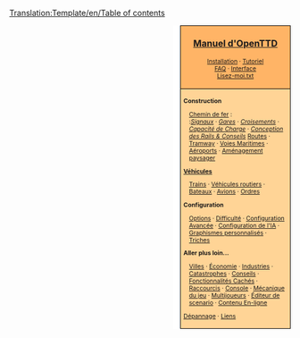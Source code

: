 <noinclude>[[Translation:Template/en/Table of contents]]</noinclude><noinclude></noinclude>
<div style="float:right; padding-left:12px; background:#ffffff;">
<div style="border:1px solid #000000; background:#ffb466; padding:5px; -moz-border-radius-topleft:5px; -moz-border-radius-topright:5px; font-size: 12pt;">
<center><strong><font size="3">[[fr/Manual/Main Page|Manuel d'OpenTTD]]</font></strong></center>
<div style="font-size: 8pt; text-align: center;">
[[fr/Manual/Installation|Installation]] &middot; 
[[fr/Manual/Tutorial/Tutoriel|Tutoriel]]<br />
[[fr/Archive/Community/FAQ|FAQ]] &middot; 
[[fr/Manual/Interface|Interface]]<br />
[[fr/Lisez-moi.txt|Lisez-moi.txt]]
</div>
</div>
<div style="border:1px solid black; border-top-width: 0px; background:#ffd496; padding:5px; -moz-border-radius-bottomleft:5px; -moz-border-radius-bottomright:8px; font-size: 8pt;">

<div style="width: 186px">
'''Construction'''
<div style="margin-left:10px;">
[[fr/Manual/Construction Ferroviaire|Chemin de fer]] : <br />
:''[[fr/Manual/Signaux|Signaux]]'' &middot; ''[[fr/Manual/Gares ferroviaires|Gares]]'' &middot; ''[[fr/Community/Junctionary/Main Page|Croisements]]'' &middot; ''[[fr/Community/Capacité Ferroviaire|Capacité de Charge]]'' &middot; ''[[fr/Community/Conception Ferroviaire|Conception des Rails & Conseils]]''
[[fr/Manual/Construction Routière|Routes]] &middot; [[fr/Manual/Tramways|Tramway]] &middot; [[fr/Manual/Construction Maritime|Voies Maritimes]] &middot; [[fr/Manual/Construction Aéroportuaire|Aéroports]] &middot; [[fr/Manual/Aménagement Paysager|Aménagement paysager]]
</div>
</div>

<div style="width: 186px">
'''[[fr/Manual/Véhicules|Véhicules]]'''
<div style="margin-left:10px;">
[[fr/Manual/Trains|Trains]] &middot; [[fr/Manual/Véhicules Routiers|Véhicules routiers]] &middot; [[fr/Manual/Bateaux|Bateaux]] &middot;
[[fr/Manual/Avions|Avions]] &middot; [[fr/Manual/Ordres|Ordres]]
</div>
</div>

<div style="width: 186px">
'''Configuration'''
<div style="margin-left:10px;">
[[fr/Manual/Fenêtre des options du jeu|Options]] &middot; [[fr/Archive/Manual/Settings/Difficulté|Difficulté]] &middot; [[fr/Archive/Manual/Settings/Options avancées|Configuration Avancée]] &middot; [[fr/Manual/Configuration IA|Configuration de l'IA]] &middot;
[[fr/Manual/NewGRF|Graphismes personnalisés]] &middot; [[fr/Manual/Triche|Triches]]
</div>
</div>

<div style="width: 186px">
'''Aller plus loin...'''
<br />
<div style="margin-left:10px;">
[[fr/Manual/Ville|Villes]] &middot; 
[[fr/Manual/Économie|Économie]] &middot; 
[[fr/Manual/Industries|Industries]] &middot;
<br />
[[fr/Manual/Catastrophes|Catastrophes]] &middot; 
[[fr/Manual/Conseils|Conseils]] &middot;
[[fr/Manual/Fonctionnalités cachées|Fonctionnalités Cachés]] &middot;
<br /> 
[[fr/Manual/Raccourcis clavier|Raccourcis]] &middot;
[[fr/Manual/Console|Console]] &middot; 
[[fr/Manual/Game Mechanics/Main Page|Mécanique du jeu]] &middot;
[[fr/Manual/Multijoueurs|Multijoueurs]] &middot; 
[[fr/Manual/Éditeur Scenario|Éditeur de scenario]] &middot;
[[fr/Manual/Contenu En-ligne|Contenu En-ligne]]
</div>
</div>

[[fr/Archive/Manual/Dépannage|Dépannage]] &middot; 
[[fr/Archive/Lists/Lien|Liens]]
</div>
</div>
<includeonly>[[Category:fr/Manual/Base Set/Manuel|{{PAGENAME}}]]</includeonly>